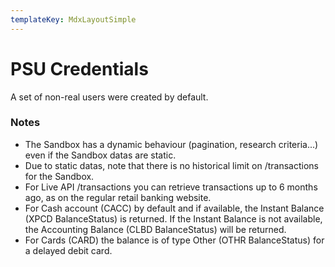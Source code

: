 ```yaml
---
templateKey: MdxLayoutSimple
---
```



PSU Credentials
===============

A set of non-real users were created by default.  

<NordeaTestDataTable />

### Notes

*   The Sandbox has a dynamic behaviour (pagination, research criteria...) even if the Sandbox datas are static.
*   Due to static datas, note that there is no historical limit on /transactions for the Sandbox.
*   For Live API /transactions you can retrieve transactions up to 6 months ago, as on the regular retail banking website.
*   For Cash account (CACC) by default and if available, the Instant Balance (XPCD BalanceStatus) is returned. If the Instant Balance is not available, the Accounting Balance (CLBD BalanceStatus) will be returned.
*   For Cards (CARD) the balance is of type Other (OTHR BalanceStatus) for a delayed debit card.